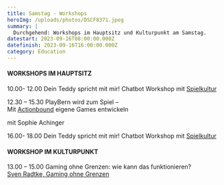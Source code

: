 ```yaml
---
title: Samstag - Workshops
heroImg: /uploads/photos/DSCF8371.jpeg
summary: |
  Durchgehend: Workshops im Hauptsitz und Kulturpunkt am Samstag.
datestart: 2023-09-16T08:00:00.000Z
datefinish: 2023-09-16T16:00:00.000Z
category: Education
---
```


#### WORKSHOPS IM HAUPTSITZ

10.00- 12.00
&#x9;Dein Teddy spricht mit mir! 	Chatbot Workshop mit [Spielkultur](https://spielkultur.ch/)

12.30 – 15.30	PlayBern wird zum Spiel – \
Mit [Actionbound](https://de.actionbound.com/) eigene Games entwickeln

&#x9;mit Sophie Achinger

16.00- 18.00
&#x9;Dein Teddy spricht mit mir! Chatbot Workshop mit [Spielkultur](https://spielkultur.ch/)

#### &#xA;WORKSHOP IM KULTURPUNKT

13.00 – 15.00  Gaming ohne Grenzen:  wie kann das funktionieren? \
[Sven Radtke, Gaming ohne Grenzen](https://gaming-ohne-grenzen.de/)

